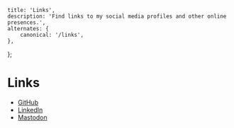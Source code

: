     title: 'Links',
    description: 'Find links to my social media profiles and other online presences.',
    alternates: {
        canonical: '/links',
    },
};

# Links

- [GitHub](https://github.com/hammadmajid)
- [LinkedIn](https://www.linkedin.com/in/hammadmajid)
- [Mastodon](https://mastodon.social/@hammadmajid)